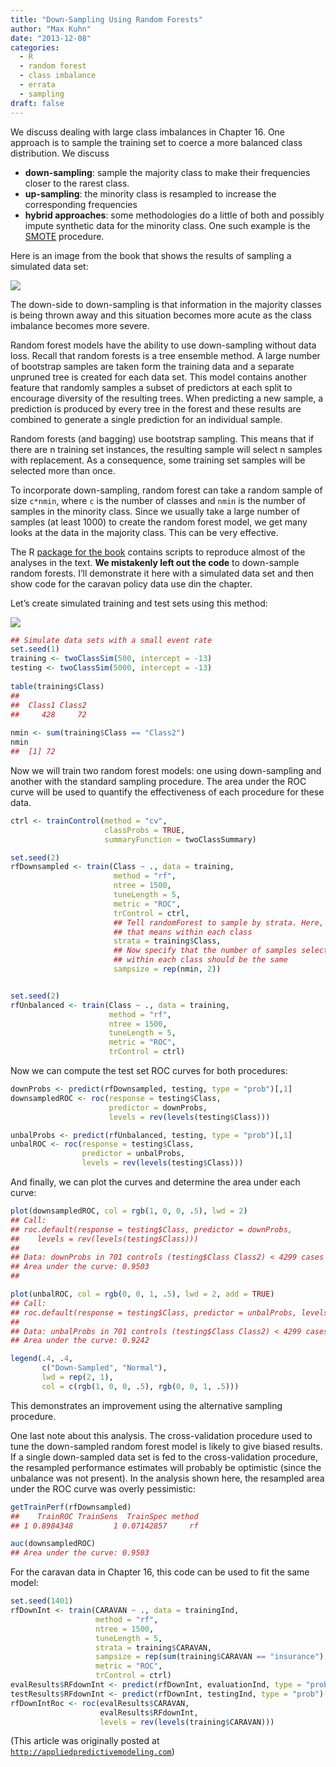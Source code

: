 ```yaml
---
title: "Down-Sampling Using Random Forests"
author: "Max Kuhn"
date: "2013-12-08"
categories:
  - R
  - random forest
  - class imbalance
  - errata
  - sampling
draft: false
---
```


We discuss dealing with large class imbalances in Chapter 16. One approach is to sample the training set to coerce a more balanced class distribution. We discuss

* **down-sampling**: sample the majority class to make their frequencies closer to the rarest class.
* **up-sampling**: the minority class is resampled to increase the corresponding frequencies
* **hybrid approaches**: some methodologies do a little of both and possibly impute synthetic data for the minority class. One such example is the [SMOTE](http://scholar.google.com/scholar?hl=en&q=SMOTE) procedure.

Here is an image from the book that shows the results of sampling a simulated data set:

![](Ch16_samplingplot.png){fig-align="center"}

The down-side to down-sampling is that information in the majority classes is being thrown away and this situation becomes more acute as the class imbalance becomes more severe. 

Random forest models have the ability to use down-sampling without data loss. Recall that random forests is a tree ensemble method. A large number of bootstrap samples are taken form the training data and a separate unpruned tree is created for each data set. This model contains another feature that randomly samples a subset of predictors at each split to encourage diversity of the resulting trees. When predicting a new sample, a prediction is produced by every tree in the forest and these results are combined to generate a single prediction for an individual sample. 

Random forests (and bagging) use bootstrap sampling. This means that if there are n training set instances, the resulting sample will select n samples with replacement. As a consequence, some training set samples will be selected more than once. 

To incorporate down-sampling, random forest can take a random sample of size `c*nmin`, where `c` is the number of classes and `nmin` is the number of samples in the minority class. Since we usually take a large number of samples (at least 1000) to create the random forest model, we get many looks at the data in the majority class. This can be very effective.

The R [package for the book](http://cran.r-project.org/web/packages/AppliedPredictiveModeling/index.html) contains scripts to reproduce almost of the analyses in the text. **We mistakenly left out the code** to down-sample random forests. I'll demonstrate it here with a simulated data set and then show code for the caravan policy data use din the chapter. 

Let's create simulated training and test sets using this method:

![](downROC.png){fig-align="center"}
```r
## Simulate data sets with a small event rate
set.seed(1)
training <- twoClassSim(500, intercept = -13)
testing <- twoClassSim(5000, intercept = -13)
 
table(training$Class)
##  
##  Class1 Class2 
##     428     72 
 
nmin <- sum(training$Class == "Class2")
nmin
##  [1] 72
```

Now we will train two random forest models: one using down-sampling and another with the standard sampling procedure. The area under the ROC curve will be used to quantify the effectiveness of each procedure for these data.

```r
ctrl <- trainControl(method = "cv",
                     classProbs = TRUE,
                     summaryFunction = twoClassSummary)

set.seed(2)
rfDownsampled <- train(Class ~ ., data = training,
                       method = "rf",
                       ntree = 1500,
                       tuneLength = 5,
                       metric = "ROC",
                       trControl = ctrl,
                       ## Tell randomForest to sample by strata. Here, 
                       ## that means within each class
                       strata = training$Class,
                       ## Now specify that the number of samples selected
                       ## within each class should be the same
                       sampsize = rep(nmin, 2))


set.seed(2)
rfUnbalanced <- train(Class ~ ., data = training,
                      method = "rf",
                      ntree = 1500,
                      tuneLength = 5,
                      metric = "ROC",
                      trControl = ctrl)
```

Now we can compute the test set ROC curves for both procedures:

```r
downProbs <- predict(rfDownsampled, testing, type = "prob")[,1]
downsampledROC <- roc(response = testing$Class, 
                      predictor = downProbs,
                      levels = rev(levels(testing$Class)))

unbalProbs <- predict(rfUnbalanced, testing, type = "prob")[,1]
unbalROC <- roc(response = testing$Class, 
                predictor = unbalProbs,
                levels = rev(levels(testing$Class)))
```

And finally, we can plot the curves and determine the area under each curve:

```r
plot(downsampledROC, col = rgb(1, 0, 0, .5), lwd = 2)
## Call:
## roc.default(response = testing$Class, predictor = downProbs, 
##    levels = rev(levels(testing$Class)))
## 
## Data: downProbs in 701 controls (testing$Class Class2) < 4299 cases (testing$Class Class1).
## Area under the curve: 0.9503
## 

plot(unbalROC, col = rgb(0, 0, 1, .5), lwd = 2, add = TRUE)
## Call:
## roc.default(response = testing$Class, predictor = unbalProbs, levels = rev(levels(testing$Class)))
## 
## Data: unbalProbs in 701 controls (testing$Class Class2) < 4299 cases (testing$Class Class1).
## Area under the curve: 0.9242

legend(.4, .4,
       c("Down-Sampled", "Normal"),
       lwd = rep(2, 1), 
       col = c(rgb(1, 0, 0, .5), rgb(0, 0, 1, .5)))
```

This demonstrates an improvement using the alternative sampling procedure.

One last note about this analysis. The cross-validation procedure used to tune the down-sampled random forest model is likely to give biased results. If a single down-sampled data set is fed to the cross-validation procedure, the resampled performance estimates will probably be optimistic (since the unbalance was not present). In the analysis shown here, the resampled area under the ROC curve was overly pessimistic:

```r
getTrainPerf(rfDownsampled)
##    TrainROC TrainSens  TrainSpec method
## 1 0.8984348         1 0.07142857     rf

auc(downsampledROC)
## Area under the curve: 0.9503
```

For the caravan data in Chapter 16, this code can be used to fit the same model:

```r
set.seed(1401)
rfDownInt <- train(CARAVAN ~ ., data = trainingInd,
                   method = "rf",
                   ntree = 1500,
                   tuneLength = 5,
                   strata = training$CARAVAN,
                   sampsize = rep(sum(training$CARAVAN == "insurance"), 2),
                   metric = "ROC",
                   trControl = ctrl)
evalResults$RFdownInt <- predict(rfDownInt, evaluationInd, type = "prob")[,1]
testResults$RFdownInt <- predict(rfDownInt, testingInd, type = "prob")[,1]
rfDownIntRoc <- roc(evalResults$CARAVAN,
                    evalResults$RFdownInt,
                    levels = rev(levels(training$CARAVAN)))
```

(This article was originally posted at [`http://appliedpredictivemodeling.com`](https://appliedpredictivemodeling.com/blog/2013/12/8/28rmc2lv96h8fw8700zm4nl50busep))